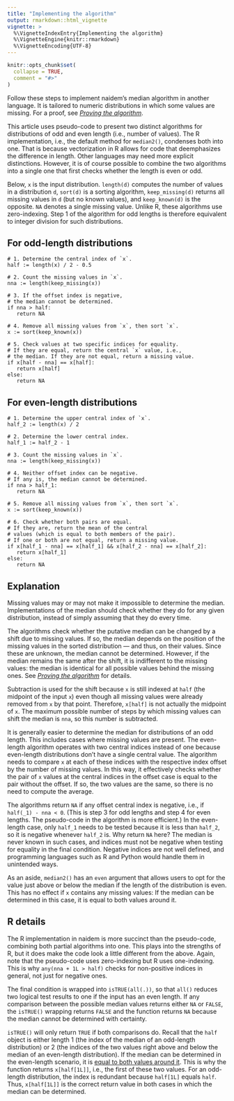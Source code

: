 ```yaml
---
title: "Implementing the algorithm"
output: rmarkdown::html_vignette
vignette: >
  %\VignetteIndexEntry{Implementing the algorithm}
  %\VignetteEngine{knitr::rmarkdown}
  %\VignetteEncoding{UTF-8}
---
```


```r
knitr::opts_chunk$set(
  collapse = TRUE,
  comment = "#>"
)
```

Follow these steps to implement naidem's median algorithm in another language. It is tailored to numeric distributions in which some values are missing. For a proof, see [*Proving the algorithm*](https://lhdjung.github.io/naidem/articles/proof.html).

This article uses pseudo-code to present two distinct algorithms for distributions of odd and even length (i.e., number of values). The R implementation, i.e., the default method for `median2()`, condenses both into one. That is because vectorization in R allows for code that deemphasizes the difference in length. Other languages may need more explicit distinctions. However, it is of course possible to combine the two algorithms into a single one that first checks whether the length is even or odd.

Below, `x` is the input distribution. `length(d)` computes the number of values in a distribution `d`, `sort(d)` is a sorting algorithm, `keep_missing(d)` returns all missing values in `d` (but no known values), and `keep_known(d)` is the opposite. `NA` denotes a single missing value. Unlike R, these algorithms use zero-indexing. Step 1 of the algorithm for odd lengths is therefore equivalent to integer division for such distributions.

## For odd-length distributions

``` {eval=FALSE}
# 1. Determine the central index of `x`.
half := length(x) / 2 - 0.5

# 2. Count the missing values in `x`.
nna := length(keep_missing(x))

# 3. If the offset index is negative,
# the median cannot be determined.
if nna > half:
   return NA

# 4. Remove all missing values from `x`, then sort `x`.
x := sort(keep_known(x))

# 5. Check values at two specific indices for equality.
# If they are equal, return the central `x` value, i.e.,
# the median. If they are not equal, return a missing value.
if x[half - nna] == x[half]:
   return x[half]
else:
   return NA
```

## For even-length distributions

``` {eval=FALSE}
# 1. Determine the upper central index of `x`.
half_2 := length(x) / 2

# 2. Determine the lower central index.
half_1 := half_2 - 1

# 3. Count the missing values in `x`.
nna := length(keep_missing(x))

# 4. Neither offset index can be negative.
# If any is, the median cannot be determined.
if nna > half_1:
   return NA

# 5. Remove all missing values from `x`, then sort `x`.
x := sort(keep_known(x))

# 6. Check whether both pairs are equal.
# If they are, return the mean of the central
# values (which is equal to both members of the pair).
# If one or both are not equal, return a missing value.
if x[half_1 - nna] == x[half_1] && x[half_2 - nna] == x[half_2]:
   return x[half_1]
else:
   return NA
```

## Explanation

Missing values may or may not make it impossible to determine the median. Implementations of the median should check whether they do for any given distribution, instead of simply assuming that they do every time.

The algorithms check whether the putative median can be changed by a shift due to missing values. If so, the median depends on the position of the missing values in the sorted distribution --- and thus, on their values. Since these are unknown, the median cannot be determined. However, if the median remains the same after the shift, it is indifferent to the missing values: the median is identical for all possible values behind the missing ones. See [*Proving the algorithm*](https://lhdjung.github.io/naidem/articles/proof.html) for details.

Subtraction is used for the shift because `x` is still indexed at `half` (the midpoint of the input `x`) even though all missing values were already removed from `x` by that point. Therefore, `x[half]` is not actually the midpoint of `x`. The maximum possible number of steps by which missing values can shift the median is `nna`, so this number is subtracted.

It is generally easier to determine the median for distributions of an odd length. This includes cases where missing values are present. The even-length algorithm operates with two central indices instead of one because even-length distributions don't have a single central value. The algorithm needs to compare `x` at each of these indices with the respective index offset by the number of missing values. In this way, it effectively checks whether the pair of `x` values at the central indices in the offset case is equal to the pair without the offset. If so, the two values are the same, so there is no need to compute the average.

The algorithms return `NA` if any offset central index is negative, i.e., if `half(_1) - nna < 0`. (This is step 3 for odd lengths and step 4 for even lengths. The pseudo-code in the algorithm is more efficient.) In the even-length case, only `half_1` needs to be tested because it is less than `half_2`, so it is negative whenever `half_2` is. Why return `NA` here? The median is never known in such cases, and indices must not be negative when testing for equality in the final condition. Negative indices are not well defined, and programming languages such as R and Python would handle them in unintended ways.

As an aside, `median2()` has an `even` argument that allows users to opt for the value just above or below the median if the length of the distribution is even. This has no effect if `x` contains any missing values: If the median can be determined in this case, it is equal to both values around it.

## R details

The R implementation in naidem is more succinct than the pseudo-code, combining both partial algorithms into one. This plays into the strengths of R, but it does make the code look a little different from the above. Again, note that the pseudo-code uses zero-indexing but R uses one-indexing. This is why `any(nna + 1L > half)` checks for non-positive indices in general, not just for negative ones.

The final condition is wrapped into `isTRUE(all(.))`, so that `all()` reduces two logical test results to one if the input has an even length. If any comparison between the possible median values returns either `NA` or `FALSE`, the `isTRUE()` wrapping returns `FALSE` and the function returns `NA` because the median cannot be determined with certainty.

`isTRUE()` will only return `TRUE` if both comparisons do. Recall that the `half` object is either length 1 (the index of the median of an odd-length distribution) or 2 (the indices of the two values right above and below the median of an even-length distribution). If the median can be determined in the even-length scenario, it is [equal to both values around it](https://lhdjung.github.io/naidem/articles/proof.html#proof-of-step-6). This is why the function returns `x[half[1L]]`, i.e., the first of these two values. For an odd-length distribution, the index is redundant because `half[1L]` equals `half`. Thus, `x[half[1L]]` is the correct return value in both cases in which the median can be determined.
